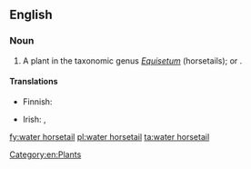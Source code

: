 ==English==
{{rfimage}}
{{wikipedia|Equisetum fluiatile}}

===Noun===
{{en-noun|head=[[water]] [[horsetail]]}}

# A plant in the taxonomic genus ''[[Equisetum]]'' (horsetails); {{taxlink|Equisetum fluviatile|species}} or {{taxlink|Equisetum limosum|species}}.

====Translations====
{{trans-top|plant}}
* Finnish: {{t+|fi|järvikorte}}
{{trans-mid}}
* Irish: {{t-|ga|scuab eich uisce|f}}, {{t-|ga|eireaball capaill uisce|m}}
{{trans-bottom}}

[[Category:en:Plants]]

[[fy:water horsetail]]
[[pl:water horsetail]]
[[ta:water horsetail]]